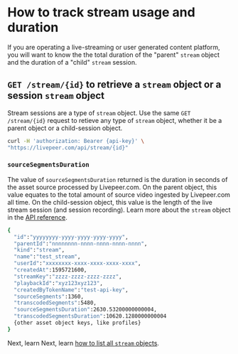 
<DocsLayout title="How to track stream usage and duration - Livepeer.com" description="How to track stream usage and duration with the Livepeer.com API">

# How to track stream usage and duration

If you are operating a live-streaming or user generated content platform, you will want to know the the total duration of the "parent" `stream` object and the duration of a "child" `stream` session.

## `GET /stream/{id}` to retrieve a `stream` object or a session `stream` object
Stream sessions are a type of `stream` object. Use the same `GET /stream/{id}` request to retieve any type of `stream` object, whether it be a parent object or a child-session object.

```bash
curl -H 'authorization: Bearer {api-key}' \
"https://livepeer.com/api/stream/{id}"
```

### `sourceSegmentsDuration`
The value of `sourceSegmentsDuration` returned is the duration in seconds of the asset source processed by Livepeer.com. On the parent object, this value equates to the total amount of source video ingested by Livepeer.com all time. On the child-session object, this value is the length of the live stream session (and session recording). Learn more about the `stream` object in the [API reference](/docs/api/stream).

```bash
{
  "id":"yyyyyyyy-yyyy-yyyy-yyyy-yyyy",
  "parentId":"nnnnnnnn-nnnn-nnnn-nnnn-nnnn",
  "kind":"stream",
  "name":"test_stream",
  "userId":"xxxxxxxx-xxxx-xxxx-xxxx-xxxx",
  "createdAt":1595721600,
  "streamKey":"zzzz-zzzz-zzzz-zzzz",
  "playbackId":"xyz123xyz123",
  "createdByTokenName":"test-api-key",
  "sourceSegments":1360,
  "transcodedSegments":5480,
  "sourceSegmentsDuration":2630.53200000000004,
  "transcodedSegmentsDuration":10620.1280000000004
  {other asset object keys, like profiles}
}
```

Next, learn
Next, learn [how to list all `stream` objects](/docs/guides/api/list-all-streams).

</DocsLayout>
